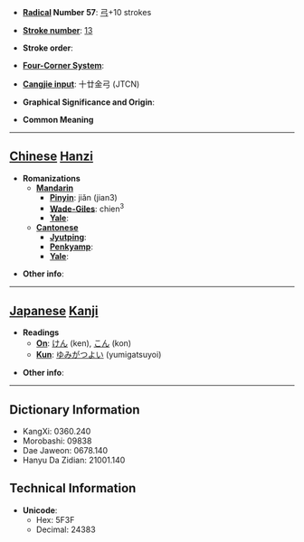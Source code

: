 * '''[[Wiktionary:Chinese radical index| Radical]] Number 57''': [[Wiktionary:Chinese radical index 弓|弓]]+10 strokes

* '''[[Wiktionary:Chinese total strokes index|Stroke number]]''': [[Wiktionary:Chinese total strokes index 13|13]]

* '''Stroke order''': 

* '''[[Wiktionary:Chinese four corner index|Four-Corner System]]''': 

* '''[[Wiktionary:Chinese Cangjie index|Cangjie input]]''': 十廿金弓 (JTCN)

* '''Graphical Significance and Origin''': 

* '''Common Meaning'''

----

== [[Chinese]] [[Hanzi]] ==

* '''Romanizations'''
** '''[[Mandarin]]'''
*** '''[[Pinyin]]''': jiǎn (jian3)
*** '''[[Wade-Giles]]''': chien<sup>3</sup>
*** '''[[Yale]]''': 
** '''[[Cantonese]]'''
*** '''[[Jyutping]]''':
*** '''[[Penkyamp]]''': 
*** '''[[Yale]]''': 

* '''Other info''': 

----

== [[Japanese]] [[Kanji]] ==

* '''Readings'''
** '''[[On]]''': [[けん]] (ken), [[こん]] (kon)
** '''[[Kun]]''': [[ゆみがつよい]] (yumigatsuyoi)

* '''Other info''':  

----

== Dictionary Information ==

* KangXi: 0360.240
* Morobashi: 09838
* Dae Jaweon: 0678.140
* Hanyu Da Zidian: 21001.140

== Technical Information ==

* '''Unicode''':
** Hex: 5F3F
** Decimal: 24383
